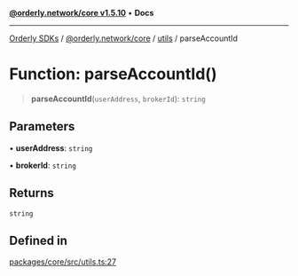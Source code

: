 [**@orderly.network/core v1.5.10**](/sdks/tech-doc/@orderly.network/core/README) • **Docs**

***

[Orderly SDKs](/sdks/tech-doc/packages) / [@orderly.network/core](/sdks/tech-doc/@orderly.network/core/README) / [utils](/sdks/tech-doc/@orderly.network/core/namespaces/utils/README) / parseAccountId

# Function: parseAccountId()

> **parseAccountId**(`userAddress`, `brokerId`): `string`

## Parameters

• **userAddress**: `string`

• **brokerId**: `string`

## Returns

`string`

## Defined in

[packages/core/src/utils.ts:27](https://github.com/OrderlyNetwork/js-sdk/blob/554ae704783e3b83c40bb234a899e8f02987d9b6/packages/core/src/utils.ts#L27)
